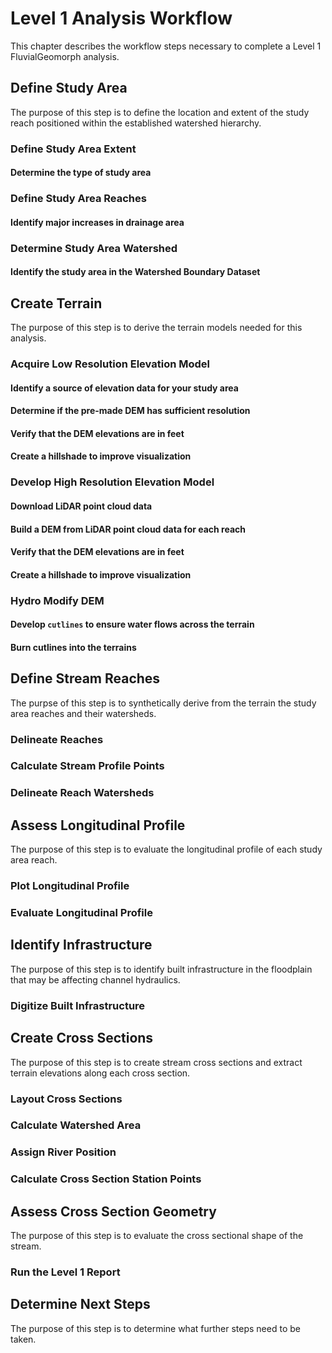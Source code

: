 # Level 1 Analysis Workflow
This chapter describes the workflow steps necessary to complete a Level 1 FluvialGeomorph analysis. 

## Define Study Area
The purpose of this step is to define the location and extent of the study reach  positioned within the established watershed hierarchy. 

### Define Study Area Extent
#### Determine the type of study area

### Define Study Area Reaches
#### Identify major increases in drainage area

### Determine Study Area Watershed
#### Identify the study area in the Watershed Boundary Dataset


## Create Terrain
The purpose of this step is to derive the terrain models needed for this analysis. 

### Acquire Low Resolution Elevation Model
#### Identify a source of elevation data for your study area
#### Determine if the pre-made DEM has sufficient resolution
#### Verify that the DEM elevations are in feet
#### Create a hillshade to improve visualization

### Develop High Resolution Elevation Model
#### Download LiDAR point cloud data
#### Build a DEM from LiDAR point cloud data for each reach
#### Verify that the DEM elevations are in feet
#### Create a hillshade to improve visualization

### Hydro Modify DEM
#### Develop `cutlines` to ensure water flows across the terrain
#### Burn cutlines into the terrains


## Define Stream Reaches
The purpse of this step is to synthetically derive from the terrain the study area reaches and their watersheds. 

### Delineate Reaches

### Calculate Stream Profile Points

### Delineate Reach Watersheds


## Assess Longitudinal Profile
The purpose of this step is to evaluate the longitudinal profile of each study area reach. 

### Plot Longitudinal Profile

### Evaluate Longitudinal Profile


## Identify Infrastructure
The purpose of this step is to identify built infrastructure in the floodplain that may be affecting channel hydraulics. 

### Digitize Built Infrastructure


## Create Cross Sections
The purpose of this step is to create stream cross sections and extract terrain elevations along each cross section. 

### Layout Cross Sections

### Calculate Watershed Area

### Assign River Position

### Calculate Cross Section Station Points


## Assess Cross Section Geometry
The purpose of this step is to evaluate the cross sectional shape of the stream. 

### Run the Level 1 Report


## Determine Next Steps
The purpose of this step is to determine what further steps need to be taken. 

